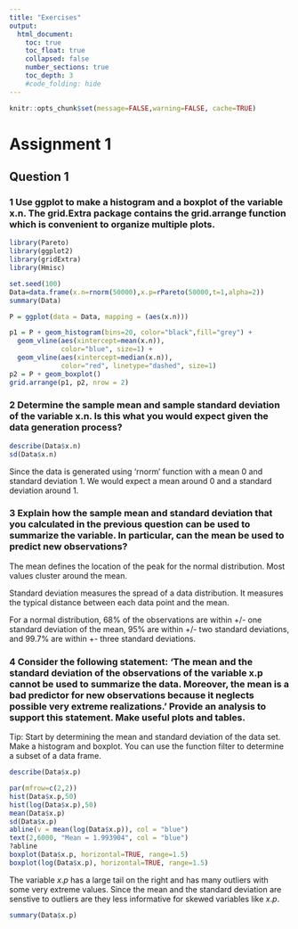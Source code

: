 ```yaml
---
title: "Exercises"
output:
  html_document:
    toc: true
    toc_float: true
    collapsed: false
    number_sections: true
    toc_depth: 3
    #code_folding: hide
---
```


```r
knitr::opts_chunk$set(message=FALSE,warning=FALSE, cache=TRUE)
```

# Assignment 1
## Question 1
### 1 Use ggplot to make a histogram and a boxplot of the variable x.n. The grid.Extra package contains the grid.arrange function which is convenient to organize multiple plots.
```r
library(Pareto)
library(ggplot2)
library(gridExtra)
library(Hmisc)
```

```r
set.seed(100)
Data=data.frame(x.n=rnorm(50000),x.p=rPareto(50000,t=1,alpha=2))
summary(Data)
```

```r
P = ggplot(data = Data, mapping = (aes(x.n)))

p1 = P + geom_histogram(bins=20, color="black",fill="grey") +
  geom_vline(aes(xintercept=mean(x.n)),
             color="blue", size=1) +
  geom_vline(aes(xintercept=median(x.n)),
             color="red", linetype="dashed", size=1)
p2 = P + geom_boxplot()
grid.arrange(p1, p2, nrow = 2)
```

### 2 Determine the sample mean and sample standard deviation of the variable x.n. Is this what you would expect given the data generation process?
```r
describe(Data$x.n)
sd(Data$x.n)
```
Since the data is generated using 'rnorm' function with a mean 0 and standard deviation 1. We would expect a mean around 0 and a standard deviation around 1.

### 3 Explain how the sample mean and standard deviation that you calculated in the previous question can be used to summarize the variable. In particular, can the mean be used to predict new observations?

The mean defines the location of the peak for the normal distribution. Most values cluster around the mean.

Standard deviation measures the spread of a data distribution. It measures the typical distance between each data point and the mean.

For a normal distribution, 68% of the observations are within +/- one standard deviation of the mean, 95% are within +/- two standard deviations, and 99.7% are within +- three standard deviations.

### 4 Consider the following statement: ‘The mean and the standard deviation of the observations of the variable x.p cannot be used to summarize the data. Moreover, the mean is a bad predictor for new observations because it neglects possible very extreme realizations.’ Provide an analysis to support this statement. Make useful plots and tables.

Tip: Start by determining the mean and standard deviation of the data set. Make a histogram and boxplot. You can use the function filter to determine a subset of a data frame.

```r
describe(Data$x.p)
```

```r
par(mfrow=c(2,2))
hist(Data$x.p,50)
hist(log(Data$x.p),50)
mean(Data$x.p)
sd(Data$x.p)
abline(v = mean(log(Data$x.p)), col = "blue")
text(2,6000, "Mean = 1.993904", col = "blue")
?abline
boxplot(Data$x.p, horizontal=TRUE, range=1.5)
boxplot(log(Data$x.p), horizontal=TRUE, range=1.5)
```

The variable $x.p$ has a large tail on the right and has many outliers with some very extreme values. Since the mean and the standard deviation are senstive to outliers are they less informative for skewed variables like $x.p$.
```r
summary(Data$x.p)

```

